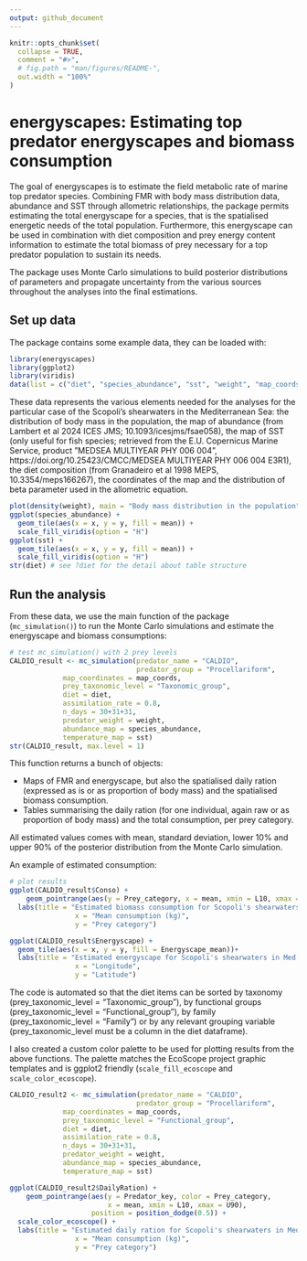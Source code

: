 ```yaml
---
output: github_document
---
```


```r
knitr::opts_chunk$set(
  collapse = TRUE,
  comment = "#>",
  # fig.path = "man/figures/README-",
  out.width = "100%"
)
```

# energyscapes: Estimating top predator energyscapes and biomass consumption

The goal of energyscapes is to estimate the field metabolic rate of marine top predator species. Combining FMR with body mass distribution data, abundance and SST through allometric relationships, the package permits estimating the total energyscape for a species, that is the spatialised energetic needs of the total population. Furthermore, this energyscape can be used in combination with diet composition and prey energy content information to estimate the total biomass of prey necessary for a top predator population to sustain its needs. 

The package uses Monte Carlo simulations to build posterior distributions of parameters and propagate uncertainty from the various sources throughout the analyses into the final estimations. 


## Set up data

The package contains some example data, they can be loaded with:

```r
library(energyscapes)
library(ggplot2)
library(viridis)
data(list = c("diet", "species_abundance", "sst", "weight", "map_coords", "beta"))
```

These data represents the various elements needed for the analyses for the particular case of the Scopoli's shearwaters in the Mediterranean Sea: the distribution of body mass in the population, the map of abundance (from Lambert et al 2024 ICES JMS; 10.1093/icesjms/fsae058), the map of SST (only useful for fish species; retrieved from the E.U. Copernicus Marine Service, product ”MEDSEA MULTIYEAR PHY 006 004”, https://doi.org/10.25423/CMCC/MEDSEA MULTIYEAR PHY 006 004 E3R1), the diet composition (from Granadeiro et al 1998 MEPS, 10.3354/meps166267), the coordinates of the map and the distribution of beta parameter used in the allometric equation. 

```r
plot(density(weight), main = "Body mass distribution in the population")
ggplot(species_abundance) + 
  geom_tile(aes(x = x, y = y, fill = mean)) +
  scale_fill_viridis(option = "H")
ggplot(sst) + 
  geom_tile(aes(x = x, y = y, fill = mean)) +
  scale_fill_viridis(option = "H")
str(diet) # see ?diet for the detail about table structure
```

## Run the analysis

From these data, we use the main function of the package (`mc_simulation()`) to run the Monte Carlo simulations and estimate the energyscape and biomass consumptions:

```r
# test mc_simulation() with 2 prey levels
CALDIO_result <- mc_simulation(predator_name = "CALDIO", 
                               predator_group = "Procellariform",
             map_coordinates = map_coords,
             prey_taxonomic_level = "Taxonomic_group", 
             diet = diet, 
             assimilation_rate = 0.8,
             n_days = 30+31+31,
             predator_weight = weight, 
             abundance_map = species_abundance, 
             temperature_map = sst)
str(CALDIO_result, max.level = 1)
```

This function returns a bunch of objects: 

- Maps of FMR and energyscape, but also the spatialised daily ration (expressed as is or as proportion of body mass) and the spatialised biomass consumption. 
- Tables summarising the daily ration (for one individual, again raw or as proportion of body mass) and the total consumption, per prey category. 

All estimated values comes with mean, standard deviation, lower 10% and upper 90% of the posterior distribution from the Monte Carlo simulation. 

An example of estimated consumption:
```r
# plot results
ggplot(CALDIO_result$Conso) +
    geom_pointrange(aes(y = Prey_category, x = mean, xmin = L10, xmax = U90)) +
  labs(title = "Estimated biomass consumption for Scopoli's shearwaters in Med",
                x = "Mean consumption (kg)",
                y = "Prey category")

ggplot(CALDIO_result$Energyscape) +
  geom_tile(aes(x = x, y = y, fill = Energyscape_mean))+
  labs(title = "Estimated energyscape for Scopoli's shearwaters in Med (kJ/d)",
                x = "Longitude",
                y = "Latitude")

```

The code is automated so that the diet items can be sorted by taxonomy (prey_taxonomic_level = "Taxonomic_group"), by functional groups (prey_taxonomic_level = "Functional_group"), by family (prey_taxonomic_level = "Family") or by any relevant grouping variable (prey_taxonomic_level must be a column in the diet dataframe).

I also created a custom color palette to be used for plotting results from the above functions. The palette matches the EcoScope project graphic templates and is ggplot2 friendly (`scale_fill_ecoscope` and `scale_color_ecoscope`). 

```r
CALDIO_result2 <- mc_simulation(predator_name = "CALDIO", 
                               predator_group = "Procellariform",
             map_coordinates = map_coords,
             prey_taxonomic_level = "Functional_group", 
             diet = diet, 
             assimilation_rate = 0.8,
             n_days = 30+31+31,
             predator_weight = weight, 
             abundance_map = species_abundance, 
             temperature_map = sst)

ggplot(CALDIO_result2$DailyRation) +
    geom_pointrange(aes(y = Predator_key, color = Prey_category, 
                        x = mean, xmin = L10, xmax = U90), 
                    position = position_dodge(0.5)) +
  scale_color_ecoscope() +
  labs(title = "Estimated daily ration for Scopoli's shearwaters in Med",
                x = "Mean consumption (kg)",
                y = "Prey category")

```

